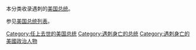 本分类收录遇刺的[[美国总统|美国总统]]。

参见[[美国总统列表|美国总统列表]]。

[[Category:任上去世的美国总统|Category:任上去世的美国总统]]
[[Category:遇刺身亡的总统|Category:遇刺身亡的总统]]
[[Category:遇刺身亡的美國政治人物|Category:遇刺身亡的美國政治人物]]